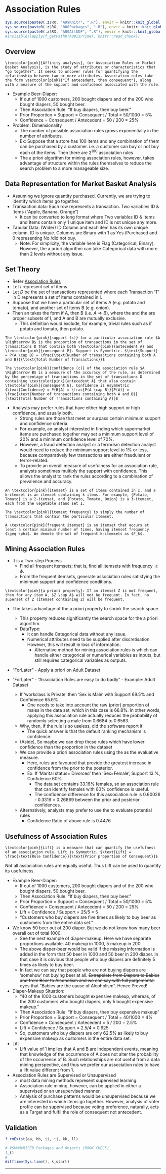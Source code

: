# Association Rules {#c53}

```r
sys.source(paste0(.z$RX, "A99Knitr", ".R"), envir = knitr::knit_global())
sys.source(paste0(.z$RX, "000Packages", ".R"), envir = knitr::knit_global())
sys.source(paste0(.z$RX, "A00AllUDF", ".R"), envir = knitr::knit_global())
#invisible(lapply(f_getPathR(A09isPrime), knitr::read_chunk))
```

## Overview

```definition
\textcolor{pink}{Affinity analysis}, (or Association Rules or Market Basket Analysis), is the study of attributes or characteristics that "go together". It seeks to uncover rules for quantifying the relationship between two or more attributes. Association rules take the form \textcolor{pink}{"If antecedent, then consequent"}, along with a measure of the support and confidence associated with the rule.
```

- Example Beer-Diaper: 
  - If out of 1000 customers, 200 bought diapers and of the 200 who bought diapers, 50 bought beer.
  - Then Association Rule: "If buy diapers, then buy beer."
  - Prior Proportion = Support = Consequent / Total = 50/1000 = 5%
  - Confidence = Consequent / Antecedent = 50 / 200 = 25%
- Problem: Dimensionality
  - The number of possible association rules grows exponentially in the number of attributes.
  - Ex: Suppose that a store has 100 items and any combination of them can be purchased by a customer. i.e. a customer can buy or not buy each of the items. Then there are $2^{100}$ association rules
  - The a priori algorithm for mining association rules, however, takes advantage of structure within the rules themselves to reduce the search problem to a more manageable size. 

## Data Representation for Market Basket Analysis

- Assuming we ignore quantity purchased. Currently, we are trying to identify which items go together.
- Transaction data: Each row represents a transaction. Two variables ID & Items ("Apple, Banana, Orange")
  - It can be converted to long format where Two variables ID & Items and Items contain only 1 unique item and ID is not unique any more.
- Tabular Data: (Wider) ID Column and each item has its own unique column. ID is unique. Columns are Binary with 1 as Yes /Purchased and 0 representing No /did not buy.
  - Note: For simplicity, the variable here is Flag (Categorical, Binary). However, the a priori algorithm can take Categorical data with more than 2 levels without any issue.

## Set Theory {#arules-c53}

- Refer [Association Rules](#arules-b22 "b22")
- Let $I$ represent set of items. 
- Let $D$ be the set of transactions represented where each Transaction 'T' in D represents a set of items contained in I.
- Suppose that we have a particular set of items A (e.g. potato and tomato), and another set of items B (e.g. onion). 
- Then an \textcolor{pink}{association rule} takes the form if A, then B (i.e. $A \Rightarrow B$), where the \textcolor{pink}{antecedent A} and the \textcolor{pink}{consequent B} are proper subsets of I, and A and B are mutually exclusive. 
  - This definition would exclude, for example, trivial rules such as if potato and tomato, then potato.

```definition
The \textcolor{pink}{support (s)} for a particular association rule $A \Rightarrow B$ is the proportion of transactions in the set of transactions D that contain both \textcolor{pink}{antecedent A} and \textcolor{pink}{consequent B}. Support is Symmetric. $\text{Support} = P(A \cap B) = \frac{\text{Number of transactions containing both A and B}}{\text{Total Number of Transactions}}$
```

```definition
The \textcolor{pink}{confidence (c)} of the association rule $A \Rightarrow B$ is a measure of the accuracy of the rule, as determined by the percentage of transactions in the set of transactions D containing \textcolor{pink}{antecedent A} that also contain \textcolor{pink}{consequent B}. Confidence is Asymmetric $\text{Confidence} = P(B|A) = \frac{P(A \cap B)}{P(A)} = \frac{\text{Number of transactions containing both A and B}}{\text{Total Number of Transactions containing A}}$
```

- Analysts may prefer rules that have either high support or high confidence, and usually both. 
  - Strong rules are those that meet or surpass certain minimum support and confidence criteria. 
  - For example, an analyst interested in finding which supermarket items are purchased together may set a minimum support level of 20% and a minimum confidence level of 70%. 
  - However, a fraud detection analyst or a terrorism detection analyst would need to reduce the minimum support level to 1% or less, because comparatively few transactions are either fraudulent or terror-related. 
  - To provide an overall measure of usefulness for an association rule, analysts sometimes multiply the support with confidence. This allows the analyst to rank the rules according to a combination of prevalence and accuracy.

```definition
An \textcolor{pink}{itemset} is a set of items contained in I, and a k-itemset is an itemset containing k items. For example, {Potato, Tomato} is a 2-itemset, and {Potato, Tomato, Onion} is a 3-itemset, each from the vegetable stand set I. 
```

```definition
The \textcolor{pink}{itemset frequency} is simply the number of transactions that contain the particular itemset. 
```

```definition
A \textcolor{pink}{frequent itemset} is an itemset that occurs at least a certain minimum number of times, having itemset frequency $\geq \phi$. We denote the set of frequent k-itemsets as $F_k$.
```

## Mining Association Rules

- It is a Two-step Process
  - Find all frequent itemsets; that is, find all itemsets with frequency $\geq \phi$. 
  - From the frequent itemsets, generate association rules satisfying the minimum support and confidence conditions. 
  
```definition
\textcolor{pink}{a priori property}: If an itemset Z is not frequent, then for any item A, $Z \cup A$ will not be frequent. In fact, no superset of Z (itemset containing Z) will be frequent. 
```

- The \textcolor{pink}{a priori algorithm} takes advantage of the a priori property to shrink the search space. 
  - This property reduces significantly the search space for the a priori algorithm. 
  - DataType:
    - It can handle Categorical data without any issue.
    - Numerical attributes need to be supplied after discretisation. However, this will result in loss of information. 
      - Alternative method for mining association rules is \textcolor{pink}{generalised rule induction (GRI)} which can handle either categorical or numerical variables as inputs, but still requires categorical variables as outputs.


- "ForLater" - Apply a priori on Adult Dataset

- "ForLater" - "Association Rules are easy to do badly" - Example: Adult Dataset
  - If 'workclass is Private' then 'Sex is Male' with Support 69.5% and Confidence 65.6%
    - One needs to take into account the raw (prior) proportion of males in the data set, which in this case is 66.8%. In other words, applying this association rule actually reduces the probability of randomly selecting a male from 0.6684 to 0.6563. 
  - Why, then, if the rule is so useless, did the software report it 
    - The quick answer is that the default ranking mechanism is confidence.
  - (Aside), So maybe we can drop those rules which have lower confidence than the proportion in the dataset
  - We can provide a priori association rules using the \textcolor{pink}{confidence difference} as the evaluative measure.
    - Here, rules are favoured that provide the greatest increase in confidence from the prior to the posterior. 
    - Ex: If 'Marital status= Divorced' then 'Sex=Female', Support 13.%, Confidence 60%
      - The data set contains 33.16% females, so an association rule that can identify females with 60% confidence is useful. 
      - The confidence difference for this association rule is 0.60029 - 0.3316 = 0.26869 between the prior and posterior confidences.
  - Alternatively, analysts may prefer to use the \textcolor{pink}{confidence ratio} to evaluate potential rules
    - Confidence Ratio of above rule is 0.4476

## Usefulness of Association Rules

```definition
\textcolor{pink}{Lift} is a measure that can quantify the usefulness of an association rule. Lift is Symmetric. $\text{Lift} = \frac{\text{Rule Confidence}}{\text{Prior proportion of Consequent}}$
```

Not all association rules are equally useful. Thus Lift can be used to quantify its usefulness.

- Example Beer-Diaper: 
  - If out of 1000 customers, 200 bought diapers and of the 200 who bought diapers, 50 bought beer.
  - Then Association Rule: "If buy diapers, then buy beer."
  - Prior Proportion = Support = Consequent / Total = 50/1000 = 5%
  - Confidence = Consequent / Antecedent = 50 / 200 = 25%
  - Lift = Confidence / Support = 25/5 = 5
  - "Customers who buy diapers are five times as likely to buy beer as customers from the entire data set."

- \textcolor{pink}{Question:} We know 50 beer out of 200 diaper. But we do not know how many beer overall out of total 1000. 
  - See the next example of diaper-makeup. Here we have separate proportions available. 40 makeup in 1000, 5 makeup in 200.
  - The above diaper-beer would be valid if the missing information is added in the form that 50 beer in 1000 and 50 beer in 200 diaper. In that case it is obvious that people who buy diapers are definitely 5 times as likely to buy beer.
  - In fact we can say that people who are not buying diapers are 'somehow' not buying beer at all. ~~Extrapolate from Diapers to Babies and from Beer to Alcoholism and we can say with full judgemental eyes that "Babies are the cause of Alcoholism". Hence Proved!~~


- Diaper-Makeup Situation:
  - "40 of the 1000 customers bought expensive makeup, whereas, of the 200 customers who bought diapers, only 5 bought expensive makeup."
  - Then Association Rule: "If buy diapers, then buy expensive makeup"
  - Prior Proportion = Support = Consequent / Total = 40/1000 = 4%
  - Confidence = Consequent / Antecedent = 5 / 200 = 2.5%
  - Lift = Confidence / Support = 2.5/4 = 0.625
  - So, customers who buy diapers are only 62.5% as likely to buy expensive makeup as customers in the entire data set.

- Lift
  - Lift value of 1 implies that A and B are independent events, meaning that knowledge of the occurrence of A does not alter the probability of the occurrence of B. Such relationships are not useful from a data mining perspective, and thus we prefer our association rules to have a lift value different from 1.

- Association Rules are Supervised or Unsupervised
  - most data mining methods represent supervised learning
  - Association rule mining, however, can be applied in either a supervised or an unsupervised manner. 
  - Analysis of purchase patterns would be unsupervised because we are interested in which items go together. However, analysis of voter profile can be supervised because voting preference, naturally, acts as a Target and fulfil the role of consequent not antecedent.

## Validation {.unlisted .unnumbered .tabset .tabset-fade}

```r
f_rmExist(aa, bb, ii, jj, kk, ll)
```

```r
# #SUMMARISED Packages and Objects (BOOK CHECK)
f_()
#
difftime(Sys.time(), k_start)
```

****
